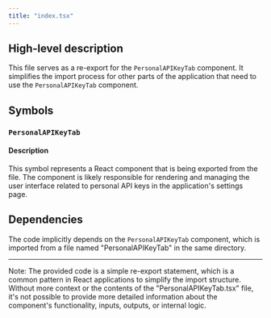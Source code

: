 ```yaml
---
title: "index.tsx"
---
```


## High-level description
This file serves as a re-export for the `PersonalAPIKeyTab` component. It simplifies the import process for other parts of the application that need to use the `PersonalAPIKeyTab` component.

## Symbols

### `PersonalAPIKeyTab`
#### Description
This symbol represents a React component that is being exported from the file. The component is likely responsible for rendering and managing the user interface related to personal API keys in the application's settings page.

## Dependencies
The code implicitly depends on the `PersonalAPIKeyTab` component, which is imported from a file named "PersonalAPIKeyTab" in the same directory.

---

Note: The provided code is a simple re-export statement, which is a common pattern in React applications to simplify the import structure. Without more context or the contents of the "PersonalAPIKeyTab.tsx" file, it's not possible to provide more detailed information about the component's functionality, inputs, outputs, or internal logic.